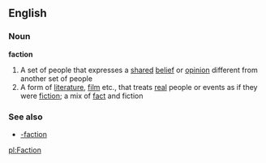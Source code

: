 ==English==
===Noun===
{{wikipedia}}
'''faction'''
# A set of people that expresses a [[share]]d [[belief]] or [[opinion]] different from another set of people
# A form of [[literature]], [[film]] etc., that treats [[real]] people or events as if they were [[fiction]]; a mix of [[fact]] and fiction
===See also===
*[[-faction]]

[[pl:Faction]]